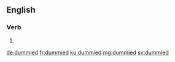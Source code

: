 ==English==

===Verb===
{{head|en|verb form}}

# {{en-past of|dummy}}

[[de:dummied]]
[[fr:dummied]]
[[ku:dummied]]
[[mg:dummied]]
[[sv:dummied]]